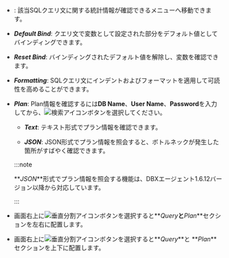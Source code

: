 -   <Cmdname sid="BTN06225" className="uitext" />: 該当SQLクエリ文に関する統計情報が確認できる<Cmdname sid="statistics_sql" className="uitext" />メニューへ移動できます。

-   **_Default Bind_**: クエリ文で変数として設定された部分をデフォルト値としてバインディングできます。

-   **_Reset Bind_**: バインディングされたデフォルト値を解除し、変数を確認できます。

-   **_Formatting_**: SQLクエリ文にインデントおよびフォーマットを適用して可読性を高めることができます。

-   **_Plan_**: Plan情報を確認するには**DB Name**、**User Name**、**Password**を入力してから、![検索アイコン](/img/ico-btn-search.png)ボタンを選択してください。

    <InDoc product='postgresql,postgresql-v1'>

    -   **_Text_**: テキスト形式でプラン情報を確認できます。

    -   **_JSON_**: JSON形式でプラン情報を照会すると、ボトルネックが発生した箇所がすばやく確認できます。

    :::note

    **_JSON_**形式でプラン情報を照会する機能は、DBXエージェント1.6.12バージョン以降から対応しています。

    :::

    </InDoc>

-   画面右上に![垂直分割アイコン](/img/ic-column.svg)ボタンを選択すると**_Query_**と**_Plan_**セクションを左右に配置します。

-   画面右上に![垂直分割アイコン](/img/ic-layout-horizontal.svg)ボタンを選択すると**_Query_**と **_Plan_**セクションを上下に配置します。
